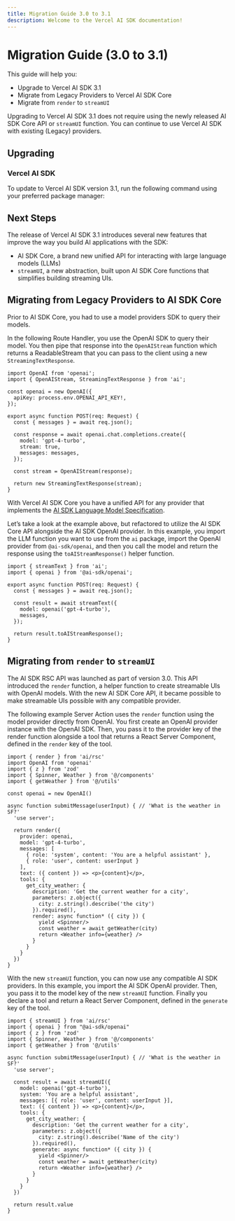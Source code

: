 ```yaml
---
title: Migration Guide 3.0 to 3.1
description: Welcome to the Vercel AI SDK documentation!
---
```


# Migration Guide (3.0 to 3.1)

This guide will help you:

- Upgrade to Vercel AI SDK 3.1
- Migrate from Legacy Providers to Vercel AI SDK Core
- Migrate from `render` to `streamUI`

Upgrading to Vercel AI SDK 3.1 does not require using the newly released AI SDK Core API or `streamUI` function. You can continue to use Vercel AI SDK with existing (Legacy) providers.

## **Upgrading**

### **Vercel AI SDK**

To update to Vercel AI SDK version 3.1, run the following command using your preferred package manager:

<Snippet text="pnpm install ai@latest" />

## Next Steps

The release of Vercel AI SDK 3.1 introduces several new features that improve the way you build AI applications with the SDK:

- AI SDK Core, a brand new unified API for interacting with large language models (LLMs)
- `streamUI`, a new abstraction, built upon AI SDK Core functions that simplifies building streaming UIs.

## Migrating from Legacy Providers to AI SDK Core

Prior to AI SDK Core, you had to use a model providers SDK to query their models. 

In the following Route Handler, you use the OpenAI SDK to query their model. You then pipe that response into the `OpenAIStream` function which returns a ReadableStream that you can pass to the client using a new `StreamingTextResponse`.

```tsx
import OpenAI from 'openai';
import { OpenAIStream, StreamingTextResponse } from 'ai';

const openai = new OpenAI({
  apiKey: process.env.OPENAI_API_KEY!,
});

export async function POST(req: Request) {
  const { messages } = await req.json();

  const response = await openai.chat.completions.create({
    model: 'gpt-4-turbo',
    stream: true,
    messages: messages,
  });

  const stream = OpenAIStream(response);

  return new StreamingTextResponse(stream);
}
```

With Vercel AI SDK Core you have a unified API for any provider that implements the [AI SDK Language Model Specification](https://sdk.vercel.ai/providers/community-providers/custom-providers). 

Let’s take a look at the example above, but refactored to utilize the AI SDK Core API alongside the AI SDK OpenAI provider. In this example, you import the LLM function you want to use from the `ai` package, import the OpenAI provider from `@ai-sdk/openai`, and then you call the model and return the response using the `toAIStreamResponse()` helper function.

```tsx
import { streamText } from 'ai';
import { openai } from '@ai-sdk/openai';

export async function POST(req: Request) {
  const { messages } = await req.json();

  const result = await streamText({
    model: openai('gpt-4-turbo'),
    messages,
  });

  return result.toAIStreamResponse();
}
```

## Migrating from `render` to `streamUI`

The AI SDK RSC API was launched as part of version 3.0. This API introduced the `render` function, a helper function to create streamable UIs with OpenAI models. With the new AI SDK Core API, it became possible to make streamable UIs possible with any compatible provider.

The following example Server Action uses the `render` function using the model provider directly from OpenAI. You first create an OpenAI provider instance with the OpenAI SDK. Then, you pass it to the provider key of the render function alongside a tool that returns a React Server Component, defined in the `render` key of the tool.

```tsx
import { render } from 'ai/rsc'
import OpenAI from 'openai'
import { z } from 'zod'
import { Spinner, Weather } from '@/components'
import { getWeather } from '@/utils'

const openai = new OpenAI()

async function submitMessage(userInput) { // 'What is the weather in SF?'
  'use server';

  return render({
    provider: openai,
    model: 'gpt-4-turbo',
    messages: [
      { role: 'system', content: 'You are a helpful assistant' },
      { role: 'user', content: userInput }
    ],
    text: ({ content }) => <p>{content}</p>,
    tools: {
      get_city_weather: {
        description: 'Get the current weather for a city',
        parameters: z.object({
          city: z.string().describe('the city')
        }).required(),
        render: async function* ({ city }) {
          yield <Spinner/>
          const weather = await getWeather(city)
          return <Weather info={weather} />
        }
      }
    }
  })
}
```

With the new `streamUI` function, you can now use any compatible AI SDK providers. In this example, you import the AI SDK OpenAI provider. Then, you pass it to the model key of the new `streamUI` function. Finally you declare a tool and return a React Server Component, defined in the `generate` key of the tool.

```tsx
import { streamUI } from 'ai/rsc'
import { openai } from "@ai-sdk/openai"
import { z } from 'zod'
import { Spinner, Weather } from '@/components'
import { getWeather } from '@/utils'

async function submitMessage(userInput) { // 'What is the weather in SF?'
  'use server';

  const result = await streamUI({
    model: openai('gpt-4-turbo'),
    system: 'You are a helpful assistant',
    messages: [{ role: 'user', content: userInput }],
    text: ({ content }) => <p>{content}</p>,
    tools: {
      get_city_weather: {
        description: 'Get the current weather for a city',
        parameters: z.object({
          city: z.string().describe('Name of the city')
        }).required(),
        generate: async function* ({ city }) {
          yield <Spinner/>
          const weather = await getWeather(city)
          return <Weather info={weather} />
        }
      }
    }
  })

  return result.value
}
```
